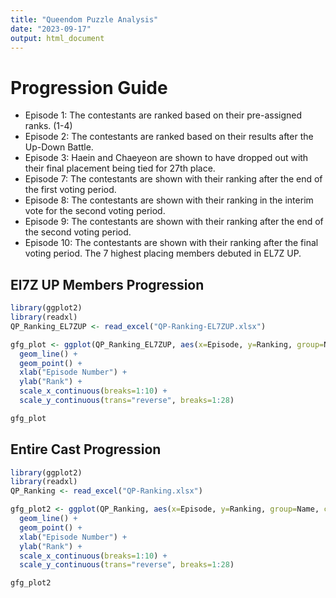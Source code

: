 ```yaml
---
title: "Queendom Puzzle Analysis"
date: "2023-09-17"
output: html_document
---
```


# Progression Guide

- Episode 1: The contestants are ranked based on their pre-assigned ranks. (1-4)
- Episode 2: The contestants are ranked based on their results after the Up-Down Battle.
- Episode 3: Haein and Chaeyeon are shown to have dropped out with their final placement being tied for 27th place.
- Episode 7: The contestants are shown with their ranking after the end of the first voting period.
- Episode 8: The contestants are shown with their ranking in the interim vote for the second voting period.
- Episode 9: The contestants are shown with their ranking after the end of the second voting period.
- Episode 10: The contestants are shown with their ranking after the final voting period. The 7 highest placing members debuted in EL7Z UP.

## El7Z UP Members Progression

```r
library(ggplot2)
library(readxl)
QP_Ranking_EL7ZUP <- read_excel("QP-Ranking-EL7ZUP.xlsx")

gfg_plot <- ggplot(QP_Ranking_EL7ZUP, aes(x=Episode, y=Ranking, group=Name, color=Name)) +
  geom_line() +
  geom_point() +
  xlab("Episode Number") +
  ylab("Rank") +
  scale_x_continuous(breaks=1:10) +
  scale_y_continuous(trans="reverse", breaks=1:28)

gfg_plot
```

## Entire Cast Progression

```r
library(ggplot2)
library(readxl)
QP_Ranking <- read_excel("QP-Ranking.xlsx")

gfg_plot2 <- ggplot(QP_Ranking, aes(x=Episode, y=Ranking, group=Name, color=Name)) +
  geom_line() +
  geom_point() +
  xlab("Episode Number") +
  ylab("Rank") +
  scale_x_continuous(breaks=1:10) +
  scale_y_continuous(trans="reverse", breaks=1:28)

gfg_plot2
```